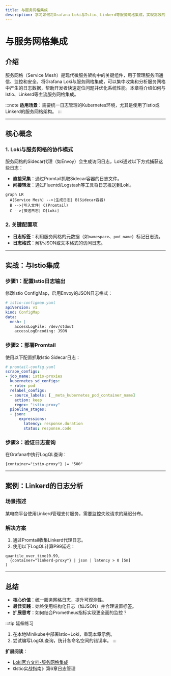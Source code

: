 ```yaml
---
title: 与服务网格集成
description: 学习如何将Grafana Loki与Istio、Linkerd等服务网格集成，实现高效的日志收集与分析。
---
```


# 与服务网格集成

## 介绍

服务网格（Service Mesh）是现代微服务架构中的关键组件，用于管理服务间通信、监控和安全。将Grafana Loki与服务网格集成，可以集中收集和分析服务网格中产生的日志数据，帮助开发者快速定位问题并优化系统性能。本章将介绍如何与Istio、Linkerd等主流服务网格集成。

:::note
**适用场景**：需要统一日志管理的Kubernetes环境，尤其是使用了Istio或Linkerd的服务网格架构。
:::

---

## 核心概念

### 1. Loki与服务网格的协作模式
服务网格的Sidecar代理（如Envoy）会生成访问日志，Loki通过以下方式捕获这些日志：
- **直接采集**：通过Promtail抓取Sidecar容器的日志文件。
- **间接转发**：通过Fluentd/Logstash等工具将日志推送到Loki。

```mermaid
graph LR
  A[Service Mesh] -->|生成日志| B(Sidecar容器)
  B -->|写入文件| C(Promtail)
  C -->|推送日志| D[Loki]
```

### 2. 关键配置项
- **日志标签**：利用服务网格的元数据（如`namespace`、`pod_name`）标记日志流。
- **日志格式**：解析JSON或文本格式的访问日志。

---

## 实战：与Istio集成

### 步骤1：配置Istio日志输出
修改Istio ConfigMap，启用Envoy的JSON日志格式：
```yaml
# istio-configmap.yaml
apiVersion: v1
kind: ConfigMap
data:
  mesh: |-
    accessLogFile: /dev/stdout
    accessLogEncoding: JSON
```

### 步骤2：部署Promtail
使用以下配置抓取Istio Sidecar日志：
```yaml
# promtail-config.yaml
scrape_configs:
- job_name: istio-proxies
  kubernetes_sd_configs:
  - role: pod
  relabel_configs:
  - source_labels: [__meta_kubernetes_pod_container_name]
    action: keep
    regex: "istio-proxy"
  pipeline_stages:
  - json:
      expressions:
        latency: response.duration
        status: response.code
```

### 步骤3：验证日志查询
在Grafana中执行LogQL查询：
```logql
{container="istio-proxy"} |= "500"
```

---

## 案例：Linkerd的日志分析

### 场景描述
某电商平台使用Linkerd管理支付服务，需要监控失败请求的延迟分布。

### 解决方案
1. 通过Promtail收集Linkerd代理日志。
2. 使用以下LogQL计算P99延迟：
```logql
quantile_over_time(0.99,
  {container="linkerd-proxy"} | json | latency > 0 [5m]
)
```

---

## 总结

- **核心价值**：统一服务网格日志，提升可观测性。
- **最佳实践**：始终使用结构化日志（如JSON）并合理设置标签。
- **扩展思考**：如何结合Prometheus指标实现更全面的监控？

:::tip 延伸练习
1. 在本地Minikube中部署Istio+Loki，重现本章示例。
2. 尝试编写LogQL查询，统计各命名空间的错误率。
:::

**扩展阅读**：
- [Loki官方文档-服务网格集成](https://grafana.com/docs/loki/latest/integrations/)
- 《Istio实战指南》第6章日志管理